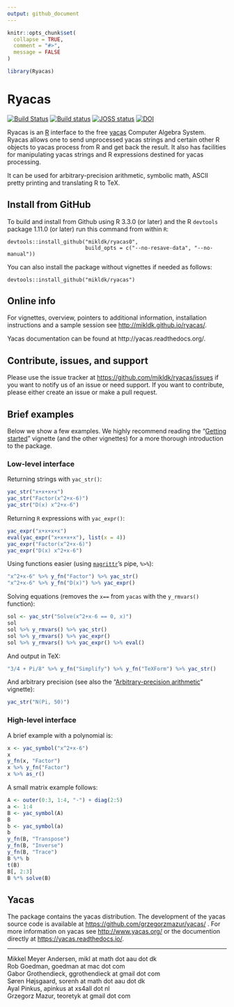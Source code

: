 ```yaml
---
output: github_document
---
```


<!-- README.md is generated from README.Rmd. Please edit only README.Rmd! -->

```r
knitr::opts_chunk$set(
  collapse = TRUE,
  comment = "#>",
  message = FALSE
)
```

```r
library(Ryacas)
```


# Ryacas #

[![Build Status](https://travis-ci.org/mikldk/ryacas.svg?branch=master)](https://travis-ci.org/mikldk/ryacas)
[![Build status](https://ci.appveyor.com/api/projects/status/c8fsb1dvj5gmh703/branch/master?svg=true)](https://ci.appveyor.com/project/mikldk/ryacas/branch/master)
[![JOSS status](https://joss.theoj.org/papers/69b3947f8900504a25aa36f65d14500b/status.svg)](https://joss.theoj.org/papers/69b3947f8900504a25aa36f65d14500b)
[![DOI](https://zenodo.org/badge/36067045.svg)](https://zenodo.org/badge/latestdoi/36067045)

Ryacas is an [R](https://www.r-project.org/) interface to
the free [yacas](http://www.yacas.org) Computer Algebra
System.  Ryacas allows one to send unprocessed yacas strings and 
certain other R objects to
yacas process from R and get back the result. It also has
facilities for manipulating yacas strings and R expressions
destined for yacas processing.

It can be used for arbitrary-precision arithmetic, symbolic math, ASCII
pretty printing and translating R to TeX. 

## Install from GitHub ##

To build and install from Github using R 3.3.0 (or later) and the R `devtools` package 1.11.0 (or later) run this command from within `R`:

```
devtools::install_github("mikldk/ryacas0", 
                         build_opts = c("--no-resave-data", "--no-manual"))
```

You can also install the package without vignettes if needed as follows:

```
devtools::install_github("mikldk/ryacas")
```


## Online info ##

For vignettes, overview, pointers to additional information, installation
instructions and a sample session see <http://mikldk.github.io/ryacas/>. 

Yacas documentation can be found at http://yacas.readthedocs.org/.

## Contribute, issues, and support ##

Please use the issue tracker at <https://github.com/mikldk/ryacas/issues> 
if you want to notify us of an issue or need support.
If you want to contribute, please either create an issue or make a pull request.

## Brief examples ##

Below we show a few examples. 
We highly recommend reading the "[Getting started](http://mikldk.github.io/ryacas/articles/getting-started.html)" vignette (and the other vignettes) for a more thorough introduction to the package.

### Low-level interface

Returning strings with `yac_str()`:

```r
yac_str("x+x+x+x")
yac_str("Factor(x^2+x-6)")
yac_str("D(x) x^2+x-6")
```

Returning `R` expressions with `yac_expr()`:

```r
yac_expr("x+x+x+x")
eval(yac_expr("x+x+x+x"), list(x = 4))
yac_expr("Factor(x^2+x-6)")
yac_expr("D(x) x^2+x-6")
```

Using functions easier (using [`magrittr`](https://cran.r-project.org/package=magrittr)'s pipe, `%>%`):

```r
"x^2+x-6" %>% y_fn("Factor") %>% yac_str()
"x^2+x-6" %>% y_fn("D(x)") %>% yac_expr()
```

Solving equations (removes the `x==` from `yacas` with the `y_rmvars()` function):

```r
sol <- yac_str("Solve(x^2+x-6 == 0, x)")
sol
sol %>% y_rmvars() %>% yac_str()
sol %>% y_rmvars() %>% yac_expr()
sol %>% y_rmvars() %>% yac_expr() %>% eval()
```

And output in TeX:

```r
"3/4 + Pi/8" %>% y_fn("Simplify") %>% y_fn("TeXForm") %>% yac_str()
```

And arbitrary precision (see also the "[Arbitrary-precision arithmetic
](http://mikldk.github.io/ryacas/articles/arbitrary-precision.html)" vignette):

```r
yac_str("N(Pi, 50)")
```


### High-level interface

A brief example with a polynomial is:
```r
x <- yac_symbol("x^2+x-6")
x
y_fn(x, "Factor")
x %>% y_fn("Factor")
x %>% as_r()
```

A small matrix example follows:

```r
A <- outer(0:3, 1:4, "-") + diag(2:5)
a <- 1:4
B <- yac_symbol(A)
B
b <- yac_symbol(a)
b
y_fn(B, "Transpose")
y_fn(B, "Inverse")
y_fn(B, "Trace")
B %*% b
t(B)
B[, 2:3]
B %*% solve(B)
```


## Yacas ##

The package contains the yacas distribution. The development of the yacas source code is available at <https://github.com/grzegorzmazur/yacas/> . For more information on yacas see <http://www.yacas.org/> or the documention directly at <https://yacas.readthedocs.io/>.

---

Mikkel Meyer Andersen, mikl at math dot aau dot dk  
Rob Goedman, goedman at mac dot com  
Gabor Grothendieck, ggrothendieck at gmail dot com  
Søren Højsgaard, sorenh at math dot aau dot dk  
Ayal Pinkus, apinkus at xs4all dot nl  
Grzegorz Mazur, teoretyk at gmail dot com  

